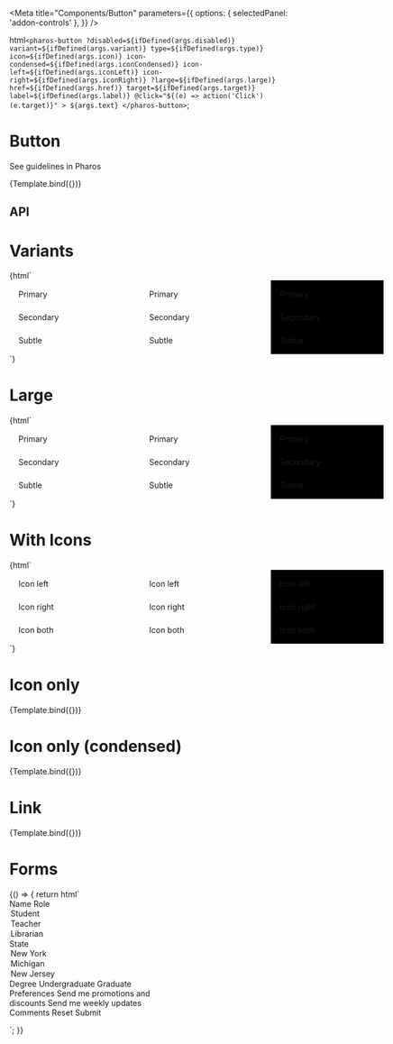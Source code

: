 


<Meta
  title="Components/Button"
  parameters={{
    options: { selectedPanel: 'addon-controls' },
  }}
/>

  html`
    <pharos-button
      ?disabled=${ifDefined(args.disabled)}
      variant=${ifDefined(args.variant)}
      type=${ifDefined(args.type)}
      icon=${ifDefined(args.icon)}
      icon-condensed=${ifDefined(args.iconCondensed)}
      icon-left=${ifDefined(args.iconLeft)}
      icon-right=${ifDefined(args.iconRight)}
      ?large=${ifDefined(args.large)}
      href=${ifDefined(args.href)}
      target=${ifDefined(args.target)}
      label=${ifDefined(args.label)}
      @click="${(e) => action('Click')(e.target)}"
    >
      ${args.text}
    </pharos-button>
  `;

# Button

<pharos-link href="https://www.jstor.org/pharos/components/button" target="_blank">See guidelines in Pharos</pharos-link>

<Canvas>
  <Story
    name="Base"
    argTypes={{
      variant: {
        options: ['primary', 'secondary', 'subtle'],
        control: {
          type: 'inline-radio',
        },
        defaultValue: 'primary',
      },
      type: {
        options: ['button', 'submit', 'reset'],
        control: {
          type: 'inline-radio',
        },
        defaultValue: 'button',
      },
      iconLeft: {
        options: iconNames,
        control: {
          type: 'select',
        },
      },
      iconRight: {
        options: iconNames,
        control: {
          type: 'select',
        },
      },
    }}
    args={{
      text: 'I am a button',
      disabled: false,
      large: false,
    }}
  >
    {Template.bind({})}
  </Story>
</Canvas>

## API

<ArgsTable of="pharos-button" />

# Variants

<Canvas withToolbar>
  <Story name="Variants">
    {html`
      <div style="display: grid; grid-gap: 2rem; grid-template-columns: repeat(3, 200px);">
        <div style="padding: 1rem; display: grid; grid-gap: 1.5rem;">
          <pharos-button name="primary">Primary</pharos-button>
          <pharos-button name="secondary" variant="secondary">Secondary</pharos-button>
          <pharos-button name="subtle" variant="subtle">Subtle</pharos-button>
        </div>
        <div style="padding: 1rem; display: grid; grid-gap: 1.5rem;">
          <pharos-button name="primary-disabled" disabled>Primary</pharos-button>
          <pharos-button name="secondary-disabled" variant="secondary" disabled
            >Secondary</pharos-button
          >
          <pharos-button name="subtle-disabled" variant="subtle" disabled>Subtle</pharos-button>
        </div>
        <div style="background-color: #000000; padding: 1rem; display: grid; grid-gap: 1.5rem;">
          <pharos-button name="primary-on-background" on-background>Primary</pharos-button>
          <pharos-button name="secondary-on-background" variant="secondary" on-background
            >Secondary</pharos-button
          >
          <pharos-button name="subtle-on-background" variant="subtle" on-background
            >Subtle</pharos-button
          >
        </div>
      </div>
    `}
  </Story>
</Canvas>

# Large

<Canvas withToolbar>
  <Story name="Large">
    {html`
      <div style="display: grid; grid-gap: 2rem; grid-template-columns: repeat(3, 200px);">
        <div style="padding: 1rem; display: grid; grid-gap: 1.5rem;">
          <pharos-button name="large-primary" large>Primary</pharos-button>
          <pharos-button name="large-secondary" variant="secondary" large>Secondary</pharos-button>
          <pharos-button name="large-subtle" variant="subtle" large>Subtle</pharos-button>
        </div>
        <div style="padding: 1rem; display: grid; grid-gap: 1.5rem;">
          <pharos-button name="large-primary-disabled" large disabled>Primary</pharos-button>
          <pharos-button name="large-secondary-disabled" variant="secondary" large disabled
            >Secondary</pharos-button
          >
          <pharos-button name="large-subtle-disabled" variant="subtle" large disabled
            >Subtle</pharos-button
          >
        </div>
        <div style="background-color: #000000; padding: 1rem; display: grid; grid-gap: 1.5rem;">
          <pharos-button name="large-primary-on-background" large on-background
            >Primary</pharos-button
          >
          <pharos-button
            name="large-secondary-on-background"
            variant="secondary"
            large
            on-background
            >Secondary</pharos-button
          >
          <pharos-button name="large-subtle-on-background" variant="subtle" large on-background
            >Subtle</pharos-button
          >
        </div>
      </div>
    `}
  </Story>
</Canvas>

# With Icons

<Canvas withToolbar>
  <Story name="With Icons">
    {html`
      <div style="display: grid; grid-gap: 2rem; grid-template-columns: repeat(3, 200px);">
        <div style="padding: 1rem; display: grid; grid-gap: 1.5rem;">
          <pharos-button name="primary-icon-left" icon-left="download">Icon left</pharos-button>
          <pharos-button name="primary-icon-right" icon-right="chevron-down"
            >Icon right</pharos-button
          >
          <pharos-button name="primary-icon-both" icon-right="chevron-down" icon-left="view-gallery"
            >Icon both</pharos-button
          >
        </div>
        <div style="padding: 1rem; display: grid; grid-gap: 1.5rem;">
          <pharos-button name="primary-icon-left-disabled" icon-left="download" disabled
            >Icon left</pharos-button
          >
          <pharos-button name="primary-icon-right-disabled" icon-right="chevron-down" disabled
            >Icon right</pharos-button
          >
          <pharos-button
            name="primary-icon-both-disabled"
            icon-right="chevron-down"
            icon-left="view-gallery"
            disabled
            >Icon both</pharos-button
          >
        </div>
        <div style="background-color: #000000; padding: 1rem; display: grid; grid-gap: 1.5rem;">
          <pharos-button name="primary-icon-left-on-background" icon-left="download" on-background
            >Icon left</pharos-button
          >
          <pharos-button
            name="primary-icon-right-on-background"
            icon-right="chevron-down"
            on-background
            >Icon right</pharos-button
          >
          <pharos-button
            name="primary-icon-both-on-background"
            icon-right="chevron-down"
            icon-left="view-gallery"
            on-background
            >Icon both</pharos-button
          >
        </div>
      </div>
    `}
  </Story>
</Canvas>

# Icon only

<Canvas>
  <Story
    name="Icon only"
    argTypes={{
      variant: {
        options: ['primary', 'secondary', 'subtle'],
        control: {
          type: 'inline-radio',
        },
        defaultValue: 'subtle',
      },
      type: {
        options: ['button', 'submit', 'reset'],
        control: {
          type: 'inline-radio',
        },
        defaultValue: 'button',
      },
      icon: {
        options: iconNames,
        control: {
          type: 'select',
        },
      },
    }}
    args={{
      icon: 'download',
      disabled: false,
      large: false,
      label: 'download',
    }}
  >
    {Template.bind({})}
  </Story>
</Canvas>

# Icon only (condensed)

<Canvas>
  <Story
    name="Icon only (condensed)"
    argTypes={{
      variant: {
        options: ['primary', 'secondary', 'subtle'],
        control: {
          type: 'inline-radio',
        },
        defaultValue: 'subtle',
      },
      type: {
        options: ['button', 'submit', 'reset'],
        control: {
          type: 'inline-radio',
        },
        defaultValue: 'button',
      },
    }}
    args={{
      icon: 'download',
      iconCondensed: true,
      disabled: false,
      large: false,
      label: 'download',
    }}
  >
    {Template.bind({})}
  </Story>
</Canvas>

# Link

<Canvas>
  <Story
    name="Link"
    argTypes={{
      variant: {
        options: ['primary', 'secondary', 'subtle'],
        control: {
          type: 'inline-radio',
        },
        defaultValue: 'primary',
      },
      type: {
        options: ['button', 'submit', 'reset'],
        control: {
          type: 'inline-radio',
        },
        defaultValue: 'button',
      },
      iconLeft: {
        options: iconNames,
        control: {
          type: 'select',
        },
      },
      iconRight: {
        options: iconNames,
        control: {
          type: 'select',
        },
      },
    }}
    args={{
      text: 'I am a button',
      disabled: false,
      large: false,
      href: 'https://google.com',
      target: '_blank',
    }}
  >
    {Template.bind({})}
  </Story>
</Canvas>

# Forms

<Canvas withToolbar>
  <Story name="Forms">
    {() => {
      return html`
        <div style="display: grid; grid-gap: 1rem; grid-template-columns: 300px;">
          <form name="my-form" action="https://httpbin.org/post" method="POST">
            <pharos-text-input name="my-text-input" required>
              <span slot="label">Name</span>
            </pharos-text-input>
            <pharos-select name="my-select" required style="margin-top: 1.5rem">
              <span slot="label">Role</span>
              <option value="1">Student</option>
              <option value="2">Teacher</option>
              <option value="3" selected>Librarian</option>
            </pharos-select>
            <pharos-combobox name="my-combobox" value="2" required style="margin-top: 1.5rem">
              <span slot="label">State</span>
              <option value="1">New York</option>
              <option value="2">Michigan</option>
              <option value="3">New Jersey</option>
            </pharos-combobox>
            <pharos-radio-group name="my-radio-group" style="margin-top: 1.5rem">
              <span slot="legend">Degree</span>
              <pharos-radio-button value="1"
                ><span slot="label">Undergraduate</span></pharos-radio-button
              >
              <pharos-radio-button value="2"
                ><span slot="label">Graduate</span></pharos-radio-button
              >
            </pharos-radio-group>
            <pharos-checkbox-group name="my-checkbox-group" style="margin-top: 1.5rem">
              <span slot="legend">Preferences</span>
              <pharos-checkbox value="1"
                ><span slot="label">Send me promotions and discounts</span></pharos-checkbox
              >
              <pharos-checkbox value="2" checked
                ><span slot="label">Send me weekly updates</span></pharos-checkbox
              >
            </pharos-checkbox-group>
            <pharos-textarea name="comments" style="margin-top: 1.5rem">
              <span slot="label">Comments</span>
            </pharos-textarea>
            <pharos-button type="reset" variant="secondary" style="margin-top: 1.5rem"
              >Reset</pharos-button
            >
            <pharos-button type="submit" style="margin-top: 1.5rem">Submit</pharos-button>
          </form>
        </div>
      `;
    }}
  </Story>
</Canvas>
